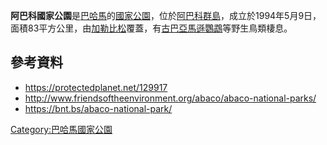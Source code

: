 {{coord|25.966|N|77.203|W|display=title}}

'''阿巴科國家公園'''是[[巴哈馬|巴哈馬]]的[[國家公園|國家公園]]，位於[[阿巴科群島|阿巴科群島]]，成立於1994年5月9日，面積83平方公里，由[[加勒比松|加勒比松]]覆蓋，有[[古巴亞馬遜鸚鵡|古巴亞馬遜鸚鵡]]等野生鳥類棲息。

==參考資料==
* https://protectedplanet.net/129917 {{Wayback|url=https://protectedplanet.net/129917 |date=20210412081540 }}
* http://www.friendsoftheenvironment.org/abaco/abaco-national-parks/ {{Wayback|url=http://www.friendsoftheenvironment.org/abaco/abaco-national-parks/ |date=20200818000841 }}
* https://bnt.bs/abaco-national-park/ {{Wayback|url=https://bnt.bs/abaco-national-park/ |date=20190427171757 }}

{{Bahamas-geo-stub}}
[[Category:巴哈馬國家公園|Category:巴哈馬國家公園]]